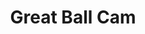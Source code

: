 ---
title: "Great Ball Cam"
meta_title: "Great Ball Cam craft"
description: "Craft de Great Ball Cam"
rank: "s"
draft: false
name: "Great Ball Cam"
recipe_img: "https://wiki.pokexgames.com/images/7/74/Great_Ball_Cam.png"
level: 100
craft_time: 21600
result: 1
value_npc: 1
ingredients:
  - name: "Purpleheart Log"
    quantity: 360
    item_img: "https://wiki.pokexgames.com/images/f/fe/Purpleheart_Log.png"
    value_npc: 1
  - name: "Gear Nose"
    quantity: 2
    item_img: "https://wiki.pokexgames.com/images/6/63/Gear_Nose.png"
    value_npc: 1
  - name: "Corrupted Ice Orb"
    quantity: 25
    item_img: "https://wiki.pokexgames.com/images/3/3f/Corrupted-Ice-Orb.gif"
    value_npc: 1
  - name: "Ice Crystal"
    quantity: 18
    item_img: "https://wiki.pokexgames.com/images/c/ca/Ice_Crystal.png"
    value_npc: 1
  - name: "Whiskers Fin"
    quantity: 18
    item_img: "https://wiki.pokexgames.com/images/2/23/Whiskers_Fin.png"
    value_npc: 1
  - name: "Corrupted Pot Of Moss Bug"
    quantity: 18
    item_img: "https://wiki.pokexgames.com/images/b/b7/Corrupted_Pot_Of_Moss_Bug.gif"
    value_npc: 1
---